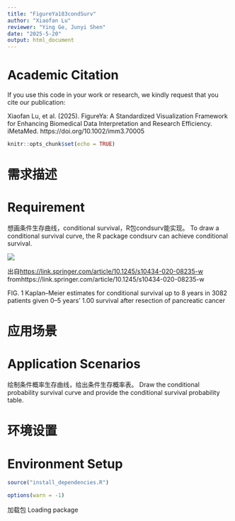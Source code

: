 ```yaml
---
title: "FigureYa183condSurv"
author: "Xiaofan Lu"
reviewer: "Ying Ge, Junyi Shen"
date: "2025-5-20"
output: html_document
---
```

# Academic Citation
If you use this code in your work or research, we kindly request that you cite our publication:

Xiaofan Lu, et al. (2025). FigureYa: A Standardized Visualization Framework for Enhancing Biomedical Data Interpretation and Research Efficiency. iMetaMed. https://doi.org/10.1002/imm3.70005


```r
knitr::opts_chunk$set(echo = TRUE)
```

# 需求描述

# Requirement

想画条件生存曲线，conditional survival，R包condsurv能实现。
To draw a conditional survival curve, the R package condsurv can achieve conditional survival.

![](example.png)

出自<https://link.springer.com/article/10.1245/s10434-020-08235-w>
fromhttps://link.springer.com/article/10.1245/s10434-020-08235-w

FIG. 1 Kaplan–Meier estimates for conditional survival up to 8 years in 3082 patients given 0–5 years’ 1.00 survival after resection of pancreatic cancer

# 应用场景

# Application Scenarios

绘制条件概率生存曲线，给出条件生存概率表。
Draw the conditional probability survival curve and provide the conditional survival probability table.

# 环境设置

# Environment Setup


```r
source("install_dependencies.R")

options(warn = -1)

```

加载包
Loading package
